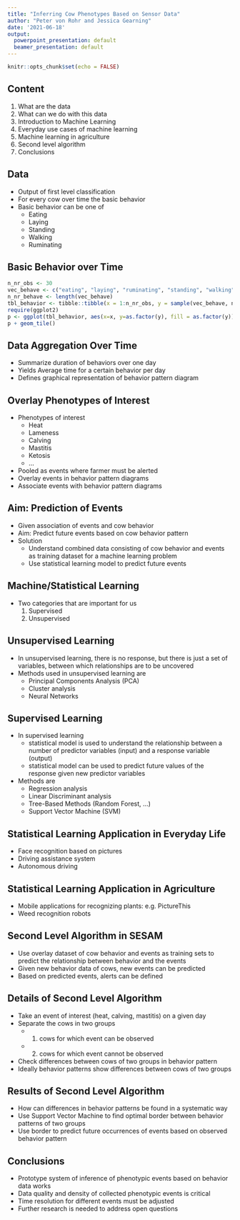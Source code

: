 ```yaml
---
title: "Inferring Cow Phenotypes Based on Sensor Data"
author: "Peter von Rohr and Jessica Gearning"
date: '2021-06-18'
output:
  powerpoint_presentation: default
  beamer_presentation: default
---
```


```r
knitr::opts_chunk$set(echo = FALSE)
```

## Content

1. What are the data 
2. What can we do with this data
3. Introduction to Machine Learning
4. Everyday use cases of machine learning
5. Machine learning in agriculture
6. Second level algorithm
7. Conclusions


## Data

* Output of first level classification
* For every cow over time the basic behavior
* Basic behavior can be one of 
    + Eating
    + Laying
    + Standing
    + Walking
    + Ruminating


## Basic Behavior over Time

```r
n_nr_obs <- 30
vec_behave <- c("eating", "laying", "ruminating", "standing", "walking")
n_nr_behave <- length(vec_behave)
tbl_behavior <- tibble::tibble(x = 1:n_nr_obs, y = sample(vec_behave, n_nr_obs, replace = TRUE))
require(ggplot2)
p <- ggplot(tbl_behavior, aes(x=x, y=as.factor(y), fill = as.factor(y))) + xlab(NULL) + ylab(NULL)
p + geom_tile()
```


## Data Aggregation Over Time

* Summarize duration of behaviors over one day
* Yields Average time for a certain behavior per day
* Defines graphical representation of behavior pattern diagram

<!-- Insert geom_line plot of behavior, similarly to Alibaba or Bar-plot -->


## Overlay Phenotypes of Interest

* Phenotypes of interest
    + Heat
    + Lameness
    + Calving
    + Mastitis
    + Ketosis
    + ...
* Pooled as events where farmer must be alerted
* Overlay events in behavior pattern diagrams
* Associate events with behavior pattern diagrams


## Aim: Prediction of Events

* Given association of events and cow behavior
* Aim: Predict future events based on cow behavior pattern
* Solution
    + Understand combined data consisting of cow behavior and events as training dataset for a machine learning problem
    + Use statistical learning model to predict future events
    
    
## Machine/Statistical Learning

* Two categories that are important for us
    1. Supervised 
    2. Unsupervised
    

## Unsupervised Learning

* In unsupervised learning, there is no response, but there is just a set of variables, between which relationships are to be uncovered
* Methods used in unsupervised learning are 
    + Principal Components Analysis (PCA)
    + Cluster analysis
    + Neural Networks


## Supervised Learning

* In supervised learning
    + statistical model is used to understand the relationship between a number of predictor variables (input) and a response variable (output)
    + statistical model can be used to predict future values of the response given new predictor variables
* Methods are 
    + Regression analysis
    + Linear Discriminant analysis
    + Tree-Based Methods (Random Forest, ...)
    + Support Vector Machine (SVM)


## Statistical Learning Application in Everyday Life

* Face recognition based on pictures
* Driving assistance system
* Autonomous driving


## Statistical Learning Application in Agriculture

* Mobile applications for recognizing plants: e.g. PictureThis 
* Weed recognition robots


## Second Level Algorithm in SESAM

* Use overlay dataset of cow behavior and events as training sets to predict the relationship between behavior and the events
* Given new behavior data of cows, new events can be predicted
* Based on predicted events, alerts can be defined


## Details of Second Level Algorithm

* Take an event of interest (heat, calving, mastitis) on a given day
* Separate the cows in two groups
    + 1. cows for which event can be observed
    + 2. cows for which event cannot be observed
* Check differences between cows of two groups in behavior pattern
* Ideally behavior patterns show differences between cows of two groups


## Results of Second Level Algorithm

* How can differences in behavior patterns be found in a systematic way
* Use Support Vector Machine to find optimal border between behavior patterns of two groups
* Use border to predict future occurrences of events based on observed behavior pattern


## Conclusions

* Prototype system of inference of phenotypic events based on behavior data works
* Data quality and density of collected phenotypic events is critical
* Time resolution for different events must be adjusted
* Further research is needed to address open questions


